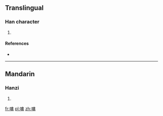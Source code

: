 ==Translingual==

===Han character===
{{Han char|rn=30|rad=口|as=11|sn=14|four=|canj=口戈中月 (RILB)|ids=⿰[[口]][[庸]]}}

# {{defn|Han|sort=口11}}

====References====
* {{Han ref|kx=0204.400|dkj=04167|dj=0427.170|hdz=10678.110|uh=5603|ud=22019}}

----

==Mandarin==

===Hanzi===
{{cmn-hanzi|pin=[[chōng]] ([[chong1]])|wg=ch'ung<sup>1</sup>}}

# {{defn|lang=cmn|sort=口11}}

[[fr:嘃]]
[[pl:嘃]]
[[zh:嘃]]